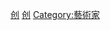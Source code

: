 {{Commonscat|Comics creators}}

[[Category:漫画相关人物|创]]
[[Category:漫画产业|创]]
[[Category:藝術家|Category:藝術家]]